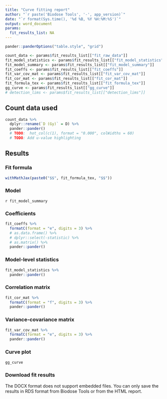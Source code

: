 ```yaml
---
title: "Curve fitting report"
author: "`r paste('Biodose Tools', '-', app_version)`"
date: "`r format(Sys.time(), '%d %B, %Y %H:%M:%S')`"
output: word_document
params:
  fit_results_list: NA
---
```


```r
pander::panderOptions("table.style", "grid")
```

```r
count_data <- params$fit_results_list[["fit_raw_data"]]
fit_model_statistics <- params$fit_results_list[["fit_model_statistics"]]
fit_model_summary <- params$fit_results_list[["fit_model_summary"]]
fit_coeffs <- params$fit_results_list[["fit_coeffs"]]
fit_var_cov_mat <- params$fit_results_list[["fit_var_cov_mat"]]
fit_cor_mat <- params$fit_results_list[["fit_cor_mat"]]
fit_formula_tex <- params$fit_results_list[["fit_formula_tex"]]
gg_curve <- params$fit_results_list[["gg_curve"]]
# detection_lims <- params$fit_results_list[["detection_lims"]]
```

## Count data used
```r
count_data %>% 
  dplyr::rename(`D (Gy)` = D) %>% 
  pander::pander()
  # TODO:  hot_col(c(1), format = "0.000", colWidths = 60)
  # TODO: Add u-value highlighting
```

## Results

### Fit formula
```r
withMathJax(paste0("$$", fit_formula_tex, "$$"))
```

### Model
`r fit_model_summary`

### Coefficients
```r
fit_coeffs %>%
  formatC(format = "e", digits = 3) %>%
  # as.data.frame() %>%
  # dplyr::select(-statistic) %>%
  # as.matrix() %>%
  pander::pander()
```

### Model-level statistics
```r
fit_model_statistics %>%
  pander::pander()
```

### Correlation matrix
```r
fit_cor_mat %>%
  formatC(format = "f", digits = 3) %>%
  pander::pander()
```

### Variance-covariance matrix
```r
fit_var_cov_mat %>%
  formatC(format = "e", digits = 3) %>%
  pander::pander()
```

<!-- ### Detection limits -->
<!-- ```{r echo=FALSE} -->
<!-- detection_lims %>% -->
<!--   `colnames<-`(c("N", "X95", "D (mGy)", "X83", "D (mGy)")) %>%  -->
<!--   pander::pander() -->
<!--   # TODO: hot_col(c(3, 5), format = "0.00", colWidths = 75)  -->
<!-- ``` -->

### Curve plot
```r
gg_curve
```

### Download fit results
The DOCX format does not support embedded files. You can only save the results in RDS format from Biodose Tools or from the HTML report.
